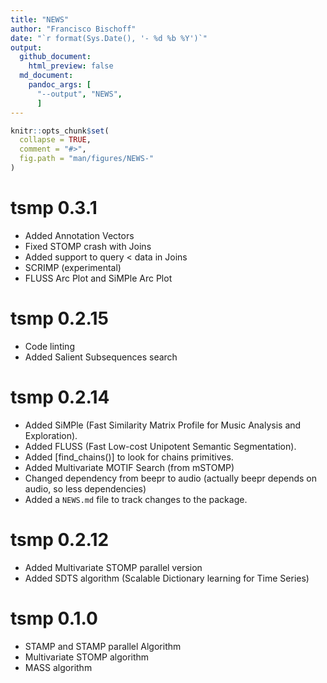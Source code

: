 ```yaml
---
title: "NEWS"
author: "Francisco Bischoff"
date: "`r format(Sys.Date(), '- %d %b %Y')`"
output:
  github_document:
    html_preview: false
  md_document:
    pandoc_args: [
      "--output", "NEWS",
      ]
---
```


<!-- NEWS.md is generated from NEWS.Rmd. Please edit that file -->

```r
knitr::opts_chunk$set(
  collapse = TRUE,
  comment = "#>",
  fig.path = "man/figures/NEWS-"
)
```

# tsmp 0.3.1
* Added Annotation Vectors
* Fixed STOMP crash with Joins
* Added support to query < data in Joins
* SCRIMP (experimental)
* FLUSS Arc Plot and SiMPle Arc Plot

# tsmp 0.2.15

* Code linting
* Added Salient Subsequences search

# tsmp 0.2.14

* Added SiMPle (Fast Similarity Matrix Profile for Music Analysis and Exploration).
* Added FLUSS (Fast Low-cost Unipotent Semantic Segmentation).
* Added [find_chains()] to look for chains primitives.
* Added Multivariate MOTIF Search (from mSTOMP)
* Changed dependency from beepr to audio (actually beepr depends on audio, so less dependencies)
* Added a `NEWS.md` file to track changes to the package.

# tsmp 0.2.12

* Added Multivariate STOMP parallel version
* Added SDTS algorithm (Scalable Dictionary learning for Time Series)

# tsmp 0.1.0

* STAMP and STAMP parallel Algorithm
* Multivariate STOMP algorithm
* MASS algorithm
